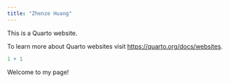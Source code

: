 ```yaml
---
title: "Zhenze Huang"
---
```


This is a Quarto website.

To learn more about Quarto websites visit <https://quarto.org/docs/websites>.

```r
1 + 1
```
Welcome to my page!